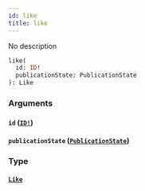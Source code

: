 ```yaml
---
id: like
title: like
---
```


No description

```graphql
like(
  id: ID!
  publicationState: PublicationState
): Like

```

### Arguments

#### `id` ([`ID!`](/v1/scalars/id))

#### `publicationState` ([`PublicationState`](/v1/enums/publication-state))

### Type

#### [`Like`](/v1/objects/like)
